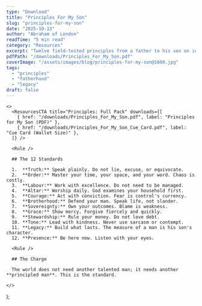 ```yaml
---
type: "Download"
title: "Principles For My Son"
slug: "principles-for-my-son"
date: "2025-10-13"
author: "Abraham of London"
readTime: "5 min read"
category: "Resources"
excerpt: "Twelve field-tested principles from a father to his son on identity, discipline, and mission."
pdfPath: "/downloads/Principles_For_My_Son.pdf"
coverImage: "/assets/images/blog/principles-for-my-son@1600.jpg"
tags:
  - "principles"
  - "fatherhood"
  - "legacy"
draft: false
---
```


    <>
      <ResourcesCTA title="Principles: Full Pack" downloads={[
        { href: "/downloads/Principles_For_My_Son.pdf", label: "Principles for My Son (PDF)" },
        { href: "/downloads/Principles_For_My_Son_Cue_Card.pdf", label: "Cue Card (Wallet Size)" },
      ]} />
      
      <Rule />

      ## The 12 Standards

      1.  **Truth:** Speak plainly. Do not lie, excuse, or equivocate.
      2.  **Order:** Master your time, your space, and your word. Chaos is costly.
      3.  **Labour:** Work with excellence. Do not need to be managed.
      4.  **Altar:** Worship daily. God examines your household first.
      5.  **Courage:** Act with conviction. Fear is control's currency.
      6.  **Brotherhood:** Defend your man. Speak life, not slander.
      7.  **Sovereignty:** Own your outcomes. Blame is weakness.
      8.  **Grace:** Show mercy. Forgive fiercely and quickly.
      9.  **Stewardship:** Rule your money. Do not love debt.
      10. **Tone:** Lead with kindness. Never use sarcasm or contempt.
      11. **Legacy:** Build what lasts. The measure of a man is his son's character.
      12. **Presence:** Be here now. Listen with your eyes.

      <Rule />

      ## The Charge

      The world does not need another talented man; it needs another **principled man**. This is the standard.

    </>
  );





